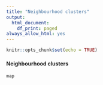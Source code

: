 ```yaml
---
title: "Neighbourhood clusters"
output:
  html_document:
    df_print: paged
always_allow_html: yes
---
```


```r
knitr::opts_chunk$set(echo = TRUE)
```


#### Neighbourhood clusters 
```r
map
```

